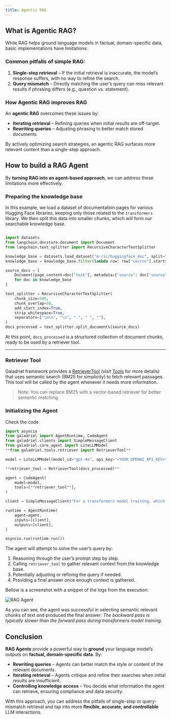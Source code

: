 ```yaml
---
title: Agentic RAG
---
```

## What is Agentic RAG?

While RAG helps ground language models in factual, domain-specific data, basic implementations have limitations:

### Common pitfalls of simple RAG:

1. **Single-step retrieval** – If the initial retrieval is inaccurate, the model’s response suffers, with no way to refine the search.
2. **Query mismatch** – Directly matching the user’s query can miss relevant results if phrasing differs (e.g., question vs. statement).

### How Agentic RAG improves RAG

An **agentic RAG** overcomes these issues by:

- **Iterating retrieval** – Refining queries when initial results are off-target.
- **Rewriting queries** – Adjusting phrasing to better match stored documents.

By actively optimizing search strategies, an agentic RAG surfaces more relevant content than a single-step approach.

## How to build a RAG Agent

By **turning RAG into an agent-based approach**, we can address these limitations more effectively.

### Preparing the knowledge base

In this example, we load a dataset of documentation pages for various Hugging Face libraries, keeping only those related to the `transformers` library. We then split this data into smaller chunks, which will form our searchable knowledge base.

```python

import datasets
from langchain.docstore.document import Document
from langchain.text_splitter import RecursiveCharacterTextSplitter

knowledge_base = datasets.load_dataset("m-ric/huggingface_doc", split="train")
knowledge_base = knowledge_base.filter(lambda row: row["source"].startswith("huggingface/transformers"))

source_docs = [
    Document(page_content=doc["text"], metadata={"source": doc["source"].split("/")[1]})
    for doc in knowledge_base
]

text_splitter = RecursiveCharacterTextSplitter(
    chunk_size=500,
    chunk_overlap=50,
    add_start_index=True,
    strip_whitespace=True,
    separators=["\n\n", "\n", ".", " ", ""],
)
docs_processed = text_splitter.split_documents(source_docs)

```

At this point, `docs_processed` is a structured collection of document chunks, ready to be used by a retriever tool.

---

### **Retriever Tool**

Galadriel framework provides a [RetrieverTool](https://github.com/galadriel-ai/galadriel/blob/main/galadriel/tools/retriever.py) (visit [Tools](https://docs.galadriel.com/galadriel-network/integrations/tools) for more details) that uses semantic search (BM25 for simplicity) to fetch relevant passages. This tool will be called by the agent whenever it needs more information.

> Note: You can replace BM25 with a vector-based retriever for better semantic matching.
>

### **Initializing the Agent**

Check the code

```python
import asyncio
from galadriel import AgentRuntime, CodeAgent
from galadriel.clients import SimpleMessageClient
from galadriel.core_agent import LiteLLMModel
**from galadriel.tools.retriever import RetrieverTool**

model = LiteLLMModel(model_id="gpt-4o", api_key="<YOUR_OPENAI_API_KEY>")

**retriever_tool = RetrieverTool(docs_processed)**

agent = CodeAgent(
    model=model,
    tools=[**retriever_tool**],
)

client = SimpleMessageClient("For a transformers model training, which is slower, the forward or the backward pass?")

runtime = AgentRuntime(
    agent=agent,
    inputs=[client],
    outputs=[client],
)

asyncio.run(runtime.run())

```

The agent will attempt to solve the user’s query by:

1. Reasoning through the user’s prompt step by step.
2. Calling `retriever_tool` to gather relevant context from the knowledge base.
3. Potentially adjusting or refining the query if needed.
4. Providing a final answer once enough context is gathered.

Bellow is a screenshot with a snippet of the logs from the execution:

<img src="/images/agentic_rag.png" alt="RAG Agent" />

As you can see, the agent was successful in selecting semantic relevant chunks of text and produced the final answer: *The backward pass is typically slower than the forward pass during transformers model training.*

## Conclusion

**RAG Agents** provide a powerful way to **ground** your language model’s outputs on **factual, domain-specific data**. By:

- **Rewriting queries** – Agents can better match the style or content of the relevant documents.
- **Iterating retrieval** – Agents critique and refine their searches when initial results are insufficient.
- **Controlling knowledge access** – You decide what information the agent can retrieve, ensuring compliance and data security.

With this approach, you can address the pitfalls of single-step or query-mismatch retrieval and tap into more **flexible, accurate, and controllable** LLM interactions.